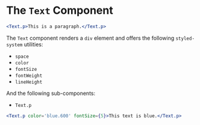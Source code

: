 
# The `Text` Component

```.jsx
<Text.p>This is a paragraph.</Text.p>
```

The `Text` component renders a `div` element and offers the following `styled-system` utilities:

- `space`
- `color`
- `fontSize`
- `fontWeight`
- `lineHeight`

And the following sub-components:

- `Text.p`

```.jsx
<Text.p color='blue.600' fontSize={5}>This text is blue.</Text.p>
```
